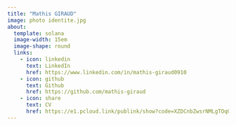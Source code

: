 ```yaml
---
title: "Mathis GIRAUD"
image: photo identite.jpg
about:
  template: solana
  image-width: 15em
  image-shape: round
  links:
    - icon: linkedin
      text: LinkedIn
      href: https://www.linkedin.com/in/mathis-giraud0910
    - icon: github
      text: Github
      href: https://github.com/mathis-giraud
    - icon: share
      text: CV
      href: https://e1.pcloud.link/publink/show?code=XZDCnbZwsrNMLgTOqQXqrn2OAbii7YFfJ3X
---
```


